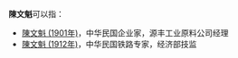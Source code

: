 '''陳文魁'''可以指：
* [[陳文魁_(1901年)|陳文魁 (1901年)]]，中华民国企业家，源丰工业原料公司经理
* [[陳文魁_(1912年)|陳文魁 (1912年)]]，中华民国铁路专家，经济部技监

{{disambig}}